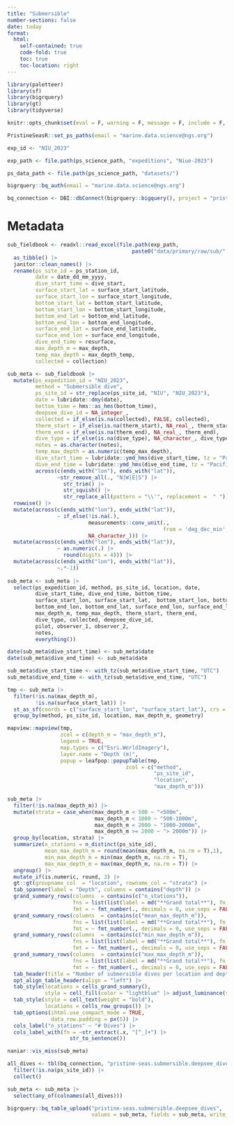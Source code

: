 ```yaml
---
title: "Submersible"
number-sections: false
date: today
format: 
  html:
    self-contained: true
    code-fold: true
    toc: true
    toc-location: right
---
```


```r
library(paletteer)
library(sf)
library(bigrquery)
library(gt)
library(tidyverse)

knitr::opts_chunk$set(eval = F, warning = F, message = F, include = F, echo = F)

PristineSeasR::set_ps_paths(email = "marine.data.science@ngs.org")

exp_id <- "NIU_2023"

exp_path <- file.path(ps_science_path, "expeditions", "Niue-2023")

ps_data_path <- file.path(ps_science_path, "datasets/")

bigrquery::bq_auth(email = "marine.data.science@ngs.org")

bq_connection <- DBI::dbConnect(bigrquery::bigquery(), project = "pristine-seas")
```

# Metadata

```r
sub_fieldbook <- readxl::read_excel(file.path(exp_path, 
                                        paste0("data/primary/raw/sub/", exp_id, "_sub_fieldbook.xlsx"))) |> 
  as_tibble() |> 
  janitor::clean_names() |> 
  rename(ps_site_id = ps_station_id,
         date = date_dd_mm_yyyy,
         dive_start_time = dive_start,
         surface_start_lat = surface_start_latitude,
         surface_start_lon = surface_start_longitude,
         bottom_start_lat = bottom_start_latitude,
         bottom_start_lon = bottom_start_longitude,
         bottom_end_lat = bottom_end_latitude,
         bottom_end_lon = bottom_end_longitude,
         surface_end_lat = surface_end_latitude,
         surface_end_lon = surface_end_longitude,
         dive_end_time = resurface,
         max_depth_m = max_depth,
         temp_max_depth = max_depth_temp,
         collected = collection)

sub_meta <- sub_fieldbook |> 
  mutate(ps_expedition_id = "NIU_2023", 
         method = "Submersible dive",
         ps_site_id = str_replace(ps_site_id, "NIU", "NIU_2023"),
         date = lubridate::dmy(date),
         bottom_time = hms::as_hms(bottom_time),
         deepsee_dive_id = NA_integer_,
         collected = if_else(is.na(collected), FALSE, collected),
         therm_start = if_else(is.na(therm_start), NA_real_, therm_start),
         therm_end = if_else(is.na(therm_end), NA_real_, therm_end),
         dive_type = if_else(is.na(dive_type), NA_character_, dive_type),
         notes = as.character(notes),
         temp_max_depth = as.numeric(temp_max_depth),
         dive_start_time = lubridate::ymd_hms(dive_start_time, tz = "Pacific/Niue"),
         dive_end_time = lubridate::ymd_hms(dive_end_time, tz = "Pacific/Niue"),
         across(c(ends_with("lon"), ends_with("lat")),
                ~str_remove_all(., "N|W|E|S") |> 
                  str_trim() |> 
                  str_squish() |> 
                  str_replace_all(pattern = "\\'", replacement =  " "))) |> 
  rowwise() |> 
  mutate(across(c(ends_with("lon"), ends_with("lat")),
                ~ if_else(!is.na(.), 
                          measurements::conv_unit(., 
                                                  from = 'deg_dec_min', to = 'dec_deg'),
                          NA_character_))) |> 
  mutate(across(c(ends_with("lon"), ends_with("lat")),
                ~ as.numeric(.) |> 
                  round(digits = 4))) |> 
  mutate(across(c(ends_with("lon"), ends_with("lat")),
                ~.*-1))
  
sub_meta <- sub_meta |> 
  select(ps_expedition_id, method, ps_site_id, location, date, 
         dive_start_time, dive_end_time, bottom_time,
         surface_start_lon, surface_start_lat,  bottom_start_lon, bottom_start_lat,
         bottom_end_lon, bottom_end_lat, surface_end_lon, surface_end_lat, 
         max_depth_m, temp_max_depth, therm_start, therm_end, 
         dive_type, collected, deepsee_dive_id, 
         pilot, observer_1, observer_2,
         notes,
         everything()) 

date(sub_meta$dive_start_time) <- sub_meta$date
date(sub_meta$dive_end_time) <- sub_meta$date

sub_meta$dive_start_time <- with_tz(sub_meta$dive_start_time, "UTC")
sub_meta$dive_end_time <- with_tz(sub_meta$dive_end_time, "UTC")
```

```r
tmp <- sub_meta |> 
  filter(!is.na(max_depth_m),
         !is.na(surface_start_lat)) |> 
  st_as_sf(coords = c("surface_start_lon", "surface_start_lat"), crs = 4326) |> 
  group_by(method, ps_site_id, location, max_depth_m, geometry) 

mapview::mapview(tmp,
                 zcol = c(depth_m = "max_depth_m"), 
                 legend = TRUE,
                 map.types = c("Esri.WorldImagery"),
                 layer.name = "Depth (m)",
                 popup = leafpop::popupTable(tmp,
                                      zcol = c("method",
                                               "ps_site_id",
                                               "location",
                                               "max_depth_m")))
```

```r
sub_meta |> 
  filter(!is.na(max_depth_m)) |> 
  mutate(strata = case_when(max_depth_m < 500 ~ "<500m",
                            max_depth_m < 1000 ~ "500-1000m",
                            max_depth_m < 2000 ~ "1000-2000m",
                            max_depth_m >= 2000 ~ "> 2000m")) |> 
  group_by(location, strata) |> 
  summarize(n_stations = n_distinct(ps_site_id),
            mean_max_depth_m = round(mean(max_depth_m, na.rm = T),1),
            min_max_depth_m = min(max_depth_m, na.rm = T),
            max_max_depth_m = max(max_depth_m, na.rm = T)) |> 
  ungroup() |> 
  mutate_if(is.numeric, round, 3) |> 
  gt::gt(groupname_col  = "location", rowname_col = "strata") |> 
  tab_spanner(label = "Depth", columns = contains("depth")) |> 
  grand_summary_rows(columns  = contains(c("n_stations")),
                     fns = list(list(label = md("**Grand total**"), fn = "sum")),
                     fmt = ~ fmt_number(., decimals = 0, use_seps = FALSE)) |> 
  grand_summary_rows(columns  = contains(c("mean_max_depth_m")),
                     fns = list(list(label = md("**Grand total**"), fn = "mean")),
                     fmt = ~ fmt_number(., decimals = 0, use_seps = FALSE)) |> 
  grand_summary_rows(columns  = contains(c("min_max_depth_m")),
                     fns = list(list(label = md("**Grand total**"), fn = "min")),
                     fmt = ~ fmt_number(., decimals = 0, use_seps = FALSE)) |> 
  grand_summary_rows(columns  = contains(c("max_max_depth_m")),
                     fns = list(list(label = md("**Grand total**"), fn = "max")),
                     fmt = ~ fmt_number(., decimals = 0, use_seps = FALSE)) |> 
  tab_header(title = "Number of submersible dives per location and depth") |> 
  opt_align_table_header(align = "left") |> 
  tab_style(locations = cells_grand_summary(),
            style = cell_fill(color = "lightblue" |> adjust_luminance(steps = +2))) |> 
  tab_style(style = cell_text(weight = "bold"),
            locations = cells_row_groups()) |> 
  tab_options(ihtml.use_compact_mode = TRUE,
              data_row.padding = px(5)) |> 
  cols_label("n_stations" ~ "# Dives") |> 
  cols_label_with(fn = ~str_extract(.x, "[^_]+") |> 
                    str_to_sentence()) 
```

```r
naniar::vis_miss(sub_meta)
```

```r
all_dives <- tbl(bq_connection, "pristine-seas.submersible.deepsee_dives") |> 
  filter(!is.na(ps_site_id)) |> 
  collect()

sub_meta <- sub_meta |> 
  select(any_of(colnames(all_dives)))

bigrquery::bq_table_upload("pristine-seas.submersible.deepsee_dives", 
                           values = sub_meta, fields = sub_meta, write_disposition = 'WRITE_APPEND')
```
